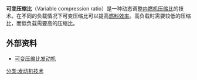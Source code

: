 {{Expand language|1=en|time=2020-10-18T10:39:04+00:00}}
'''可变压缩比'''（Variable compression ratio）是一种动态调整[[内燃机|内燃机]][[压缩比|压缩比]]的技术。在不同的负载情况下可变压缩比可以提高[[燃料效率|燃料效率]]。高负载时需要较低的压缩比，而低负载需要高的压缩比。

==外部资料==
*[https://web.archive.org/web/20100326185404/http://sztqb.sznews.com/html/2010-03/23/content_1005754.htm 可变压缩比发动机]
{{科技小作品}}
[[分类:发动机技术|分类:发动机技术]]